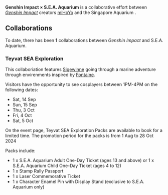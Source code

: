 {{Event Tabs|story = no}}
{{Stub|Add more details about the limited-edition merchandise available and stamp rally}}
{{Event Infobox
|title      = Genshin Impact × S.E.A. Aquarium
|type       = Collaboration
|image      = Genshin Impact × S.E.A. Aquarium.png
|country    = Singapore
|location   = S.E.A. Aquarium
|start_date = 2024-09-12
|end_date   = 2024-10-28 
}}
'''Genshin Impact × S.E.A. Aquarium''' is a collaborative effort between ''[[Genshin Impact]]'' creators [[miHoYo]] and the Singapore Aquarium {{w|S.E.A. Aquarium}}.

==Collaborations==
To date, there has been '''1''' collaborations between ''Genshin Impact'' and S.E.A. Aquarium.

===Teyvat SEA Exploration===
This collaboriation features [[Sigewinne]] going through a marine adventure through envirenments inspired by [[Fontaine]].

Visitors have the opportunity to see cosplayers between 1PM-4PM on the following dates:
* Sat, 14 Sep
* Sun, 15 Sep
* Thu, 3 Oct
* Fri, 4 Oct
* Sat, 5 Oct

On the event page, Teyvat SEA Exploration Packs are available to book for a limited time.
The promotion period for the packs is from  1 Aug to 28 Oct 2024

Packs include:
* 1 x S.E.A. Aquarium Adult One-Day Ticket (ages 13 and above) or 1 x S.E.A. Aquarium Child One-Day Ticket (ages 4 to 12)
* 1 x Stamp Rally Passport
* 1 x Laser Commemorative Ticket
* 1 x Character Enamel Pin with Display Stand (exclusive to S.E.A. Aquarium only)